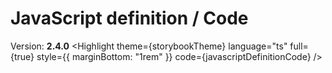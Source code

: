 
<Meta title="Highlight/For Authors/Languages/JavaScript"/>

# JavaScript definition / __Code__
Version: __2.4.0__
<Highlight
  theme={storybookTheme}
  language="ts"
  full={true}
  style={{
    marginBottom: "1rem"
  }}
  code={javascriptDefinitionCode}
/>